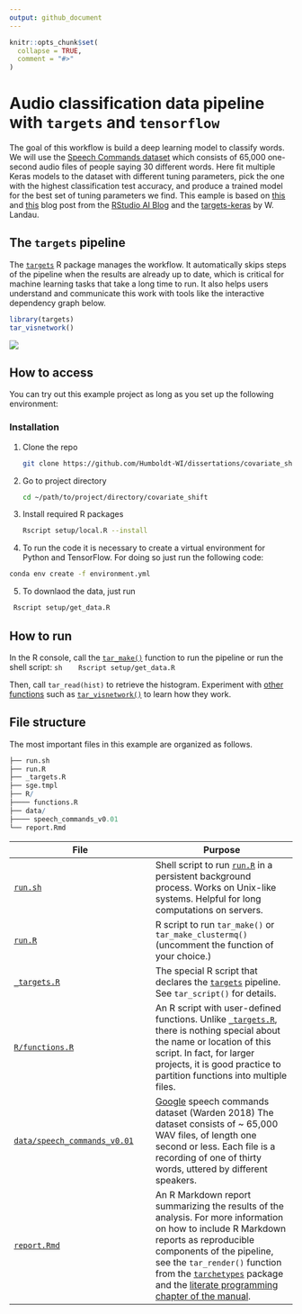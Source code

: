```yaml
---
output: github_document
---
```


```r
knitr::opts_chunk$set(
  collapse = TRUE,
  comment = "#>"
)
```

# Audio classification data pipeline with `targets` and `tensorflow`

The goal of this workflow is  build a deep learning model to classify words. We will use the [Speech Commands dataset](https://www.tensorflow.org/datasets/catalog/speech_commands) which consists of 65,000 one-second audio files of people saying 30 different words. Here fit multiple Keras models to the dataset with different tuning parameters, pick the one with the highest classification test accuracy, and produce a trained model for the best set of tuning parameters we find. This eample is based on [this](https://blogs.rstudio.com/ai/posts/2018-06-06-simple-audio-classification-keras/) and [this](https://blogs.rstudio.com/ai/posts/2019-02-07-audio-background/) blog post from the [RStudio AI Blog](https://blogs.rstudio.com/ai/) and the [targets-keras](https://github.com/wlandau/targets-keras) by W. Landau.

## The `targets` pipeline

The [`targets`](https://github.com/wlandau/targets) R package manages the workflow. It automatically skips steps of the pipeline when the results are already up to date, which is critical for machine learning tasks that take a long time to run. It also helps users understand and communicate this work with tools like the interactive dependency graph below.

```r
library(targets)
tar_visnetwork()
```

![](./output/graph.jpeg)

## How to access

You can try out this example project as long as you set up the following environment:

### Installation

1. Clone the repo
   ```sh
   git clone https://github.com/Humboldt-WI/dissertations/covariate_shift.git
   ```
2. Go to project directory
   ```sh
   cd ~/path/to/project/directory/covariate_shift
   ```   
3. Install required R packages
   ```sh
   Rscript setup/local.R --install
   ```
4. To run the code it is necessary to create a virtual environment for Python and TensorFlow. For doing so just run the following code:
  ```sh
  conda env create -f environment.yml
  ```
5. To downlaod the data, just run
  ```sh
   Rscript setup/get_data.R 
   ```
  
## How to run

In the R console, call the [`tar_make()`](https://wlandau.github.io/targets/reference/tar_make.html) function to run the pipeline or run the shell script:
   ```sh
   Rscript setup/get_data.R 
   ```

Then, call `tar_read(hist)` to retrieve the histogram. Experiment with [other functions](https://wlandau.github.io/targets/reference/index.html) such as [`tar_visnetwork()`](https://wlandau.github.io/targets/reference/tar_visnetwork.html) to learn how they work.

## File structure

The most important files in this example are organized as follows.

```r
├── run.sh
├── run.R
├── _targets.R
├── sge.tmpl
├── R/
├──── functions.R
├── data/
├──── speech_commands_v0.01
└── report.Rmd
```

File | Purpose
---|---
[`run.sh`](https://github.com/wlandau/targets-keras/blob/main/run.sh) | Shell script to run [`run.R`](https://github.com/wlandau/targets-keras/blob/main/run.R) in a persistent background process. Works on Unix-like systems. Helpful for long computations on servers.
[`run.R`](https://github.com/wlandau/targets-keras/blob/main/run.R) | R script to run `tar_make()` or `tar_make_clustermq()` (uncomment the function of your choice.)
[`_targets.R`](https://github.com/wlandau/targets-keras/blob/main/_targets.R) | The special R script that declares the [`targets`](https://github.com/wlandau/targets) pipeline. See `tar_script()` for details.
[`R/functions.R`](https://github.com/wlandau/targets-keras/blob/main/R/functions.R) | An R script with user-defined functions. Unlike [`_targets.R`](https://github.com/wlandau/targets-keras/blob/main/_targets.R), there is nothing special about the name or location of this script. In fact, for larger projects, it is good practice to partition functions into multiple files.
[`data/speech_commands_v0.01`](https://www.tensorflow.org/datasets/catalog/speech_commands) |  [Google](https://www.tensorflow.org/datasets/catalog/speech_commands) speech commands dataset (Warden 2018) The dataset consists of ~ 65,000 WAV files, of length one second or less. Each file is a recording of one of thirty words, uttered by different speakers.
[`report.Rmd`](https://github.com/wlandau/targets-keras/blob/main/report.Rmd) | An R Markdown report summarizing the results of the analysis. For more information on how to include R Markdown reports as reproducible components of the pipeline, see the `tar_render()` function from the [`tarchetypes`](https://wlandau.github.io/tarchetypes) package and the [literate programming chapter of the manual](https://wlandau.github.io/targets-manual/files.html#literate-programming).

<!-- ## Results -->

<!-- Many deep learning models are end-to-end, i.e. we let the model learn useful representations directly from the raw data. However, audio data grows very fast - 16,000 samples per second with a very rich structure at many time-scales. In order to avoid having to deal with raw wave sound data, researchers usually use some kind of feature engineering. -->

<!-- Every sound wave can be represented by its spectrum, and digitally it can be computed using the Fast Fourier Transform (FFT). -->

<!-- A common way to represent audio data is to break it into small chunks, which usually overlap. For each chunk we use the FFT to calculate the magnitude of the frequency spectrum. The spectra are then combined, side by side, to form what we call a spectrogram. -->

<!-- It’s also common for speech recognition systems to further transform the spectrum and compute the Mel-Frequency Cepstral Coefficients. This transformation takes into account that the human ear can’t discern the difference between two closely spaced frequencies and smartly creates bins on the frequency axis. -->

<!-- After this procedure, we have an image for each audio sample and we can use convolutional neural networks, the standard architecture type in image recognition models. -->

<!-- After data preprocessing (for more detailed specification see [here](https://blogs.rstudio.com/ai/posts/2018-06-06-simple-audio-classification-keras/#generator)) we definie the following model and train it: -->

<!-- ```{r, include=TRUE, eval=TRUE} -->
<!-- library(targets) -->
<!-- tar_read(model) -->
<!-- ``` -->

<!-- A nice visualization of the resulting confusion matrix is to create an alluvial diagram: -->

<!-- ![](./output/alluvial.png) -->

<!-- We can see from the diagram that the most relevant mistake our model makes is to classify “tree” as “three”. There are other common errors like classifying “go” as “no”, “up” as “off”. At 93% accuracy for 30 classes, and considering the errors we can say that this model is pretty reasonable. -->

<!-- The saved model occupies 25Mb of disk space, which is reasonable for a desktop but may not be on small devices. We could train a smaller model, with fewer layers, and see how much the performance decreases. -->
